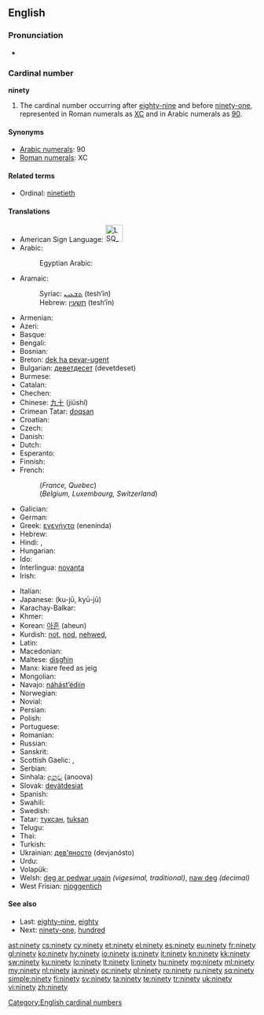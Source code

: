 ==English==

===Pronunciation===
* {{audio|en-us-ninety.ogg|Audio (US)}}

===Cardinal number===
'''ninety'''

# The cardinal number occurring after [[eighty-nine]] and before [[ninety-one]], represented in Roman numerals as [[XC]] and in Arabic numerals as [[90]].

====Synonyms====
* [[w:Arabic numerals|Arabic numerals]]: 90
* [[w:Roman numerals|Roman numerals]]: XC

====Related terms====
* Ordinal: [[ninetieth]]

====Translations====
{{trans-top|90}}
* American Sign Language: [[Image:LSQ 90.jpg|35px]]
* Arabic: {{t-|ar|تسعون|alt=تِسْعُونَ|tr=tis3uuna}}
*: Egyptian Arabic: {{tø|arz|تسعين||tr=tis3iin|sc=Arab|xs=Egyptian Arabic}}
* Aramaic:
*: Syriac: [[ܬܫܥܝܢ]] (tesh‘īn) {{c}}
*: Hebrew: [[תשעין]] (tesh‘īn) {{c}}
* Armenian: {{t-|hy|իննսուն|tr=innsun}}
* Azeri: {{t|az|doxsan}}
* Basque: {{t|eu|laurogeita hamar}}
* Bengali: {{t|bn|নব্বই|tr=nôbbôi|sc=Beng}}
* Bosnian: {{t-|bs|devedeset}}
* Breton: [[dek ha pevar-ugent]]
* Bulgarian: [[деветдесет]] (devetdeset)
* Burmese: {{t|my|ကိုးဆယ်|tr=ko:zè|sc=Mymr}}
* Catalan: {{t+|ca|noranta}}
* Chechen: {{tø|ce|дезткъе итт|tr=deztghe itt}}
* Chinese: [[九十]] (jiǔshí)
* Crimean Tatar: [[doqsan]]
* Croatian: {{t-|hr|devedeset|alt=devedèsēt}}
* Czech: {{t-|cs|devadesát}}
* Danish: {{t+|da|halvfems}}
* Dutch: {{t+|nl|negentig|f}}
* Esperanto: {{t-|eo|naŭdek|xs=Esperanto}}
* Finnish: {{t+|fi|yhdeksänkymmentä}}
* French:
*: (''France, Quebec'') {{t+|fr|quatre-vingt-dix}}
*: (''Belgium, Luxembourg, Switzerland'') {{t+|fr|nonante}}
* Galician: {{t+|gl|noventa|xs=Galician}}
* German: {{t+|de|neunzig|f}}
* Greek: [[ενενήντα]] (enenínda)
* Hebrew: {{t-|he|תשעים|m|f|alt=תִּשְׁעִים|tr=tiš'ím}}
* Hindi: {{t-|hi|नब्बे|tr=nabbe|xs=Hindi}},  {{t-|hi|नव्वे|tr=navve|xs=Hindi}}
* Hungarian: {{t+|hu|kilencven}}
* Ido: {{t+|io|nonadek|xs=Ido}}
* Interlingua: [[novanta]]
* Irish: {{t|ga|nócha}}
{{trans-mid}}
* Italian: {{t+|it|novanta}}
* Japanese: {{t|ja|九十}} (ku-jū, kyū-jū)
* Karachay-Balkar: {{tø|krc|токъсан|tr=toqsan|sc=Cyrl}}
* Khmer: {{t|km|កៅសិប|tr=kaw səp|sc=Khmr}}
* Korean: [[아흔]] (aheun)
* Kurdish: [[not]], [[nod]], [[nehwed]], {{ku-Arab|[[نه‌وه‌ت]]}}
* Latin: {{t-|la|nonaginta}}
* Macedonian: {{t-|mk|деведесет|tr=devédeset}}
* Maltese: [[disgħin]]
* Manx: kiare feed as jeig
* Mongolian: {{t-|mn|ер|sc=Cyrl|xs=Mongolian}}
* Navajo: [[náhástʼédiin]]
* Norwegian: {{t+|no|nitti}}
* Novial: {{tø|nov|ninanti|xs=Novial}}
* Persian: {{t-|fa|نود|alt=نَوَد|tr=navad|xs=Persian}}
* Polish: {{t|pl|dziewięćdziesiąt}}
* Portuguese: {{t+|pt|noventa}}
* Romanian: {{t-|ro|nouăzeci}}
* Russian: {{t+|ru|девяносто|tr=devjanósto}}
* Sanskrit: {{t+|sa|नवति|tr=navatí}}
* Scottish Gaelic: {{qualifier|old system}} {{t-|gd|ceithir|xs=Scottish Gaelic}} {{t-|gd|fichead|xs=Scottish Gaelic}} {{t-|gd|'s|xs=Scottish Gaelic}} {{t-|gd|a|xs=Scottish Gaelic}} {{t-|gd|deich|xs=Scottish Gaelic}}, {{qualifier|new system}} {{t-|gd|naochad|xs=Scottish Gaelic}}
* Serbian: {{t-|sr|деведесет|tr=[[devedeset]]|sc=Cyrl}}
* Sinhala: [[අනූව]] (anoova)
* Slovak: [[devätdesiat]]
* Spanish: {{t+|es|noventa}}
* Swahili: {{t|sw|tisini|xs=Swahili}}
* Swedish: {{t+|sv|nittio}}
* Tatar: [[туксан#Tatar|туксан]], [[tuksan#Tatar|tuksan]]
* Telugu: {{t|te|తొంభై|tr=tombhay}}
* Thai: {{t|th|เก้าสิบ|tr=gâo sìp|sc=Thai}}
* Turkish: {{t|tr|doksan}}
* Ukrainian: [[дев'яносто]] (devjanósto)
* Urdu: {{t-|ur|نوے|tr=navve|xs=Urdu}}
* Volapük: {{t|vo|züldeg}}
* Welsh: [[deg ar pedwar ugain]] ''(vigesimal, traditional)'', [[naw deg]] ''(decimal)''
* West Frisian: [[njoggentich]]
{{trans-bottom}}

====See also====
* Last: [[eighty-nine]], [[eighty]]
* Next: [[ninety-one]], [[hundred]]

[[Category:English cardinal numbers]]

[[ast:ninety]]
[[cs:ninety]]
[[cy:ninety]]
[[et:ninety]]
[[el:ninety]]
[[es:ninety]]
[[eu:ninety]]
[[fr:ninety]]
[[gl:ninety]]
[[ko:ninety]]
[[hy:ninety]]
[[io:ninety]]
[[is:ninety]]
[[it:ninety]]
[[kn:ninety]]
[[kk:ninety]]
[[sw:ninety]]
[[ku:ninety]]
[[lo:ninety]]
[[lt:ninety]]
[[li:ninety]]
[[hu:ninety]]
[[mg:ninety]]
[[ml:ninety]]
[[my:ninety]]
[[nl:ninety]]
[[ja:ninety]]
[[oc:ninety]]
[[pl:ninety]]
[[ro:ninety]]
[[ru:ninety]]
[[sq:ninety]]
[[simple:ninety]]
[[fi:ninety]]
[[sv:ninety]]
[[ta:ninety]]
[[te:ninety]]
[[tr:ninety]]
[[uk:ninety]]
[[vi:ninety]]
[[zh:ninety]]